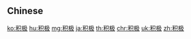 {{also|積極}}
==Chinese==
{{zh-see|積極}}

[[ko:积极]]
[[hu:积极]]
[[mg:积极]]
[[ja:积极]]
[[th:积极]]
[[chr:积极]]
[[uk:积极]]
[[zh:积极]]